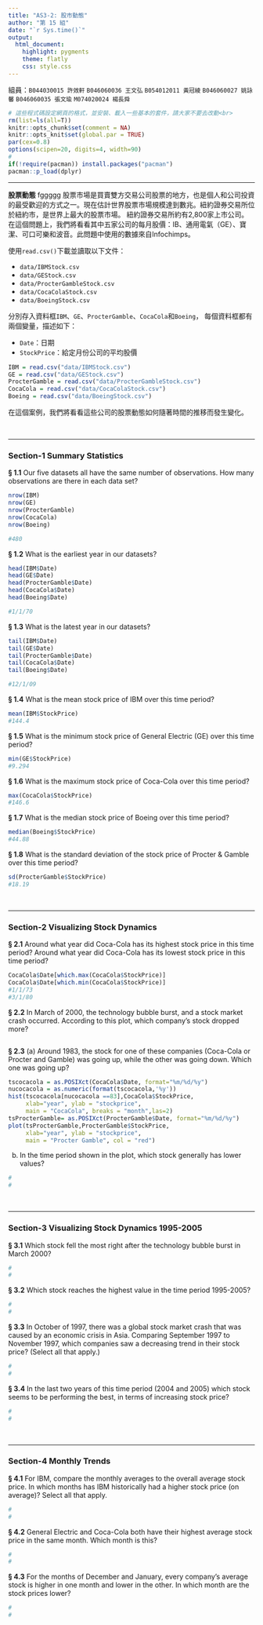 ```yaml
---
title: "AS3-2: 股市動態"
author: "第 15 組"
date: "`r Sys.time()`"
output:
  html_document:
    highlight: pygments
    theme: flatly
    css: style.css
---
```


組員：`B044030015 許效軒`  `B046060036 王文弘`  `B054012011 黃冠綾`  `B046060027 姚詠馨`  `B046060035 張文瑜`  `M074020024 楊長舜`

```r
# 這些程式碼設定網頁的格式，並安裝、載入一些基本的套件，請大家不要去改動<br>
rm(list=ls(all=T))
knitr::opts_chunk$set(comment = NA)
knitr::opts_knit$set(global.par = TRUE)
par(cex=0.8)
options(scipen=20, digits=4, width=90)
#
if(!require(pacman)) install.packages("pacman")
pacman::p_load(dplyr)
```
<hr>

**股票動態**
fggggg
股票市場是買賣雙方交易公司股票的地方，也是個人和公司投資的最受歡迎的方式之一。現在估計世界股票市場規模達到數兆。紐約證券交易所位於紐約市，是世界上最大的股票市場。 紐約證券交易所約有2,800家上市公司。在這個問題上，我們將看看其中五家公司的每月股價：IB、通用電氣（GE）、寶潔、可口可樂和波音。此問題中使用的數據來自Infochimps。

使用`read.csv()`下載並讀取以下文件：

+ `data/IBMStock.csv`
+ `data/GEStock.csv`
+ `data/ProcterGambleStock.csv`
+ `data/CocaColaStock.csv`
+ `data/BoeingStock.csv` 

分別存入資料框`IBM`、`GE`、`ProcterGamble`、`CocaCola`和`Boeing`，
每個資料框都有兩個變量，描述如下：

+ `Date`：日期
+ `StockPrice`：給定月份公司的平均股價
```r
IBM = read.csv("data/IBMStock.csv")
GE = read.csv("data/GEStock.csv")
ProcterGamble = read.csv("data/ProcterGambleStock.csv")
CocaCola = read.csv("data/CocaColaStock.csv")
Boeing = read.csv("data/BoeingStock.csv")
```

在這個案例，我們將看看這些公司的股票動態如何隨著時間的推移而發生變化。

<br><hr>

###  Section-1 Summary Statistics

__§ 1.1__ Our five datasets all have the same number of observations. How many observations are there in each data set?
```r
nrow(IBM)
nrow(GE)
nrow(ProcterGamble)
nrow(CocaCola)
nrow(Boeing)

#480
```


__§ 1.2__ What is the earliest year in our datasets?
```r
head(IBM$Date)
head(GE$Date)
head(ProcterGamble$Date)
head(CocaCola$Date)
head(Boeing$Date)

#1/1/70
```

__§ 1.3__ What is the latest year in our datasets?
```r
tail(IBM$Date)
tail(GE$Date)
tail(ProcterGamble$Date)
tail(CocaCola$Date)
tail(Boeing$Date)

#12/1/09
```

__§ 1.4__ What is the mean stock price of IBM over this time period?
```r
mean(IBM$StockPrice)
#144.4
```

__§ 1.5__ What is the minimum stock price of General Electric (GE) over this time period?
```r
min(GE$StockPrice)
#9.294
```

__§ 1.6__ What is the maximum stock price of Coca-Cola over this time period?
```r
max(CocaCola$StockPrice)
#146.6
```

__§ 1.7__ What is the median stock price of Boeing over this time period?
```r
median(Boeing$StockPrice)
#44.88
```

__§ 1.8__ What is the standard deviation of the stock price of Procter & Gamble over this time period?
```r
sd(ProcterGamble$StockPrice)
#18.19
```

<br><hr>

###  Section-2 Visualizing Stock Dynamics

__§ 2.1__ Around what year did Coca-Cola has its highest stock price in this time period? Around what year did Coca-Cola has its lowest stock price in this time period?
```r
CocaCola$Date[which.max(CocaCola$StockPrice)]
CocaCola$Date[which.min(CocaCola$StockPrice)]
#1/1/73
#3/1/80
```


__§ 2.2__ In March of 2000, the technology bubble burst, and a stock market crash occurred. According to this plot, which company's stock dropped more?
```r

```

__§ 2.3__ (a) Around 1983, the stock for one of these companies (Coca-Cola or Procter and Gamble) was going up, while the other was going down. Which one was going up? 
```r
tscocacola = as.POSIXct(CocaCola$Date, format="%m/%d/%y")
nucocacola = as.numeric(format(tscocacola,'%y'))
hist(tscocacola[nucocacola ==83],CocaCola$StockPrice, 
     xlab="year", ylab = "stockprice", 
     main = "CocaCola", breaks = "month",las=2) 
tsProcterGamble= as.POSIXct(ProcterGamble$Date, format="%m/%d/%y")
plot(tsProcterGamble,ProcterGamble$StockPrice, 
     xlab="year", ylab = "stockprice", 
     main = "Procter Gamble", col = "red") 
```

(b) In the time period shown in the plot, which stock generally has lower values?
```r
#
#
```


<br><hr>

###  Section-3 Visualizing Stock Dynamics 1995-2005

__§ 3.1__ Which stock fell the most right after the technology bubble burst in March 2000?
```r
#
#
```

__§ 3.2__ Which stock reaches the highest value in the time period 1995-2005?
```r
#
#
```

__§ 3.3__ In October of 1997, there was a global stock market crash that was caused by an economic crisis in Asia. Comparing September 1997 to November 1997, which companies saw a decreasing trend in their stock price? (Select all that apply.)
```r
#
#
```

__§ 3.4__ In the last two years of this time period (2004 and 2005) which stock seems to be performing the best, in terms of increasing stock price?
```r
#
#
```


<br><hr>


###  Section-4 Monthly Trends

__§ 4.1__ For IBM, compare the monthly averages to the overall average stock price. In which months has IBM historically had a higher stock price (on average)? Select all that apply.
```r
#
#
```

__§ 4.2__ General Electric and Coca-Cola both have their highest average stock price in the same month. Which month is this?
```r
#
#
```

__§ 4.3__ For the months of December and January, every company's average stock is higher in one month and lower in the other. In which month are the stock prices lower?
```r
#
#
```

<br><br><br>

